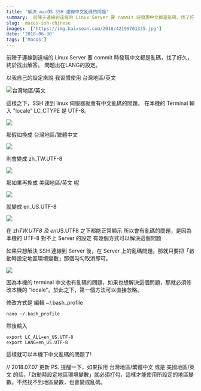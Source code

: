 ```yaml
---
title: '解決 macOS SSH 連線中文亂碼的問題'
summary:  前陣子連線到遠端的 Linux Server 要 commit 時發現中文都是亂碼，找了好久，終於找出解答。 問題出在LANG的設定。
slug:  macos-ssh-chinese
images:  ['https://img.kaixsean.com/2018/42199701335.jpg']
date: '2018-06-30'
tags: ['MacOS']
---
```


前陣子連線到遠端的 Linux Server 要 commit 時發現中文都是亂碼，找了好久，終於找出解答。 問題出在LANG的設定。

以我自己的設定來說 我習慣使用 台灣地區/英文

![台灣地區/英文](https://img.kaixsean.com/2018/42199701335.jpg)

這樣之下，SSH 連到 linux 伺服器就會有中文亂碼的問題。 在本機的 Terminal 輸入 "locale" LC_CTYPE 是 UTF-8。 

![](https://img.kaixsean.com/2018/42199701425.jpg)

那假如換成 台灣地區/繁體中文 

![](https://img.kaixsean.com/2018/29232072838.jpg)

則會變成 zh_TW.UTF-8

![](https://img.kaixsean.com/2018/42199701145.jpg)

那如果再換成 美國地區/英文 呢 

![](https://img.kaixsean.com/2018/42199701135.jpg)

就變成 en_US.UTF-8 

![](https://img.kaixsean.com/2018/42199701385.jpg)

在 zh<em>TW.UTF8 及 en</em>US.UTF8 之下都能正常顯示 所以會有亂碼的問題，是因為本機的 UTF-8 對不上 Server 的設定 有幾個方式可以解決這個問題

如果只想解決 SSH 連線到 Server 後，在 Server 上的亂碼問題。那就只要把「啟動時設定地區環境變數」那個勾勾取消即可。

![](https://img.kaixsean.com/2018/42199700945.jpg)

因為本機的 terminal 中文也有亂碼的問題，如果也想解決這個問題，那就必須修改本機的 "locale"。於此之下，第一個方法可以直接忽略。

修改方式是 編輯 ~/.bash_profile

`nano ~/.bash_profile`

然後輸入

```
export LC_ALL=en_US.UTF-8
export LANG=en_US.UTF-8
```

這樣就可以本機下中文亂碼的問題了! 

// 2018.07.07 更新
PS. 提醒一下，如果採用 台灣地區/繁體中文 或是 美國地區/英文 的話，「啟動時設定地區環境變數」就必須打勾，這樣才能使用所設定的地區變數。不然找不到地區變數，也會變成亂碼。
